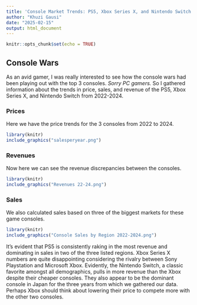 ```yaml
---
title: 'Console Market Trends: PS5, Xbox Series X, and Nintendo Switch'
author: "Khuzi Gausi"
date: "2025-02-15"
output: html_document
---
```


```r
knitr::opts_chunk$set(echo = TRUE)
```

## Console Wars

As an avid gamer, I was really interested to see how the console wars had been playing out with the top 3 consoles. _Sorry PC gamers._ So I gathered information about the trends in price, sales, and revenue of the PS5, Xbox Series X, and Nintendo Switch from 2022-2024.

### Prices
Here we have the price trends for the 3 consoles from 2022 to 2024.


```r
library(knitr)
include_graphics("salesperyear.png")

```

### Revenues
Now here we can see the revenue discrepancies between the consoles.
```r
library(knitr)
include_graphics("Revenues 22-24.png")
```

### Sales
We also calculated sales based on three of the biggest markets for these game consoles.


```r
library(knitr)
include_graphics("Console Sales by Region 2022-2024.png")
```

It's evident that PS5 is consistently raking in the most revenue and dominating in sales in two of the three listed regions. Xbox Series X numbers are quite disappointing considering the rivalry between Sony Playstation and Microsoft Xbox. Evidently, the Nintendo Switch, a classic favorite amongst all demographics, pulls in more revenue than the Xbox despite their cheaper consoles. They also appear to be the dominant console in Japan for the three years from which we gathered our data. Perhaps Xbox should think about lowering their price to compete more with the other two consoles.  
